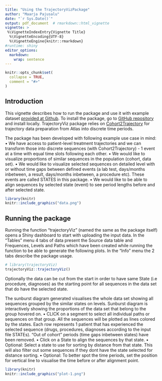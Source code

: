 ```yaml
---
title: "Using the TrajectoryVizPackage"
author: "Maarja Pajusalu"
date: "`r Sys.Date()`"
output: pdf_document  # rmarkdown::html_vignette
vignette: >
 %\VignetteIndexEntry{Vignette Title}
  %\VignetteEncoding{UTF-8}
  %\VignetteEngine{knitr::rmarkdown}
#runtime: shiny
editor_options: 
  markdown: 
    wrap: sentence
---
```


```r
knitr::opts_chunk$set(
  collapse = TRUE,
  comment = "#>"
)
```

## Introduction

This vignette describes how to run the package and use it with example dataset [provided at Github](https://github.com/HealthInformaticsUT/TrajectoryViz).
To install the package, go to [GitHub repository](https://github.com/HealthInformaticsUT/TrajectoryViz) and install locally.
TrajectoryViz package relies on [Cohort2Trajectory](https://github.com/HealthInformaticsUT/Cohort2Trajectory) for trajectory data preparation from Atlas into discrete time periods.

The package has been developed with following example use case in mind: • We have access to patient-level treatment trajectories and we can transform those into discrete sequences (with Cohort2Trajectory) - 1 event at a time with equal time slots following each other.
• We would like to visualize proportions of similar sequences in the population (cohort, data set).
• We would like to visualize selected sequences on detailed level with or without time gaps between defined events (a lab test, days/months inbetween, a result, days/months inbetween, a procedure etc).
These events are called STATES in this package.
• We would like to be able to align sequences by selected state (event) to see period lengths before and after selected state.

```r
library(knitr)
knitr::include_graphics("data.png")
```

## Running the package

Running the function "trajectoryViz" (named the same as the package itself) opens a Shiny dashboard to start with uploading the input data.
In the "Tables" menu 4 tabs of data present the Source data table and Frequences, Levels and Paths which have been created while running the function to be able to generate the following plots.
In the "Info" menu the 2 tabs describe the package usage.

```r
# library(trajectoryViz)
trajectoryViz::trajectoryViz()
```

Optionally the data can be cut from the start in order to have same State (i.e procedure, diagnoses) as the starting point for all sequences in the data set that do have the selected state.

The sunburst diagram generated visualises the whole data set showing all sequences grouped by the similar states on levels.
Sunburst diagram is interactively showing the proportions of the data set that belong to the group hovered on.
• CLICK on a segment to select all individual paths or sequences on that group.
All the sequences will be plotted as lines colored by the states.
Each row represents 1 patient that has experienced the selected sequence (drugs, procedures, diagnoses according to the input file STATEs).
"Out of cohort" periods (time gaps inbetween states) have been removed.
• Click on a State to align the sequences by that state.
• Optional: Select a state to use for sorting by distance from that state.
This will also filter out some sequences if they dont have the state selected for distance sorting.
• Optional: To better spot the time periods, set the position for vertical line to visualise the time before or after alignment point.

```r
library(knitr)
knitr::include_graphics("plot-1.png")
```
